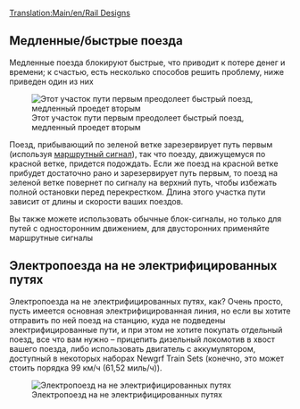 [[Translation:Main/en/Rail Designs]]{{ru/Оглавление}}
==Медленные/быстрые поезда==
Медленные поезда блокируют быстрые, что приводит к потере денег и времени; к счастью, есть несколько способов решить проблему, ниже приведен один из них

[[File:en/Rail design1.png|center|frame|Этот участок пути первым преодолеет быстрый поезд, медленный проедет вторым]]

Поезд, прибывающий по зеленой ветке зарезервирует путь первым (используя [[Main/ru/Сигналы|маршрутный сигнал]]), так что поезду, движущемуся по красной ветке, придется подождать. Если же поезд на красной ветке прибудет достаточно рано и зарезервирует путь первым, то поезд на зеленой ветке повернет по сигналу на верхний путь, чтобы избежать полной остановки перед перекрестком. Длина этого участка пути зависит от длины и скорости ваших поездов.

Вы также можете использовать обычные блок-сигналы, но только для путей с односторонним движением, для двусторонних применяйте маршрутные сигналы

==Электропоезда на не электрифицированных путях==

Электропоезда на не электрифицированных путях, как? Очень просто, пусть имеется основная электрифицированная линия, но если вы хотите отправить по ней поезд на станцию, куда не подведены электрифицированные пути, и при этом не хотите покупать отдельный поезд, все что вам нужно – прицепить дизельный локомотив в хвост вашего поезда, либо использовать двигатель с аккумулятором, доступный в некоторых наборах Newgrf Train Sets (конечно, это может стоить порядка 99 км/ч (61,52 миль/ч)).

[[File:en/Snapshot7.png|thumb|center|Электропоезд на не электрифицированных путях]]